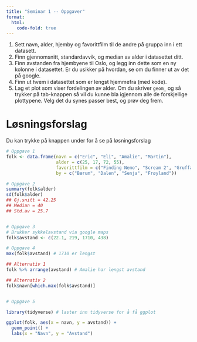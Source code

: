 ```yaml
---
title: "Seminar 1 -- Oppgaver"
format: 
  html:
    code-fold: true
---
```



1. Sett navn, alder, hjemby og favorittfilm til de andre på gruppa inn i ett datasett. 
2. Finn gjennomsnitt, standardavvik, og median av alder i datasettet ditt.
3. Finn avstanden fra hjembyene til Oslo, og legg inn dette som en ny kolonne i datasettet. Er du usikker på hvordan, se om du finner ut av det på google. 
4. Finn ut hvem i datasettet som er lengst hjemmefra (med kode).
5. Lag et plot som viser fordelingen av alder. Om du skriver `geom_` og så trykker på tab-knappen så vil du kunne bla igjennom alle de forskjellige plottypene. Velg det du synes passer best, og prøv deg frem. 


# Løsningsforslag

Du kan trykke på knappen under for å se på løsningsforslag

```r

# Oppgave 1
folk <- data.frame(navn = c("Eric", "Eli", "Amalie", "Martin"),
                   alder = c(25, 17, 72, 55),
                   favorittfilm = c("Finding Nemo", "Scream 2", "Gruffalo", "Folk og røvere i Kardemomme by"),
                   by = c("Bærum", "Dalen", "Senja", "Frøyland"))

# Oppgave 2
summary(folk$alder)
sd(folk$alder)
## Gj.snitt = 42.25
## Median = 40
## Std.av = 25.7


# Oppgave 3
# Brukker sykkelavstand via google maps
folk$avstand <- c(22.1, 219, 1710, 438)

# Oppgave 4
max(folk$avstand) # 1710 er lengst

## Alternativ 1
folk %>% arrange(avstand) # Amalie har lengst avstand

## Alternativ 2
folk$navn[which.max(folk$avstand)]


# Oppgave 5

library(tidyverse) # laster inn tidyverse for å få ggplot

ggplot(folk, aes(x = navn, y = avstand)) +
  geom_point() +
  labs(x = "Navn", y = "Avstand")

```

